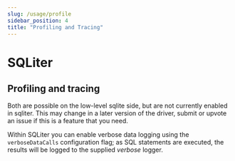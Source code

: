 ```yaml
---
slug: /usage/profile
sidebar_position: 4
title: "Profiling and Tracing"
---
```


# SQLiter

## Profiling and tracing

Both are possible on the low-level sqlite side, but are not currently enabled in sqliter.  This may change in a
later version of the driver, submit or upvote an issue if this is a feature that you need.

Within SQLiter you can enable verbose data logging using the `verboseDataCalls` configuration flag; as SQL statements
are executed, the results will be logged to the supplied _verbose_ logger.